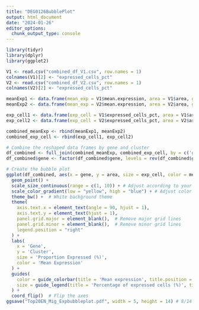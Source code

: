 ```yaml
---
title: "DEG0126BubblePlot"
output: html_document
date: "2024-01-26"
editor_options: 
  chunk_output_type: console
---
```


```r
library(tidyr)
library(dplyr)
library(ggplot2)
```

```r
V1 <- read.csv("combined_df_V1.csv", row.names = 1)
colnames(V1)[2] <- "expressed_cells_pct"
V2 <- read.csv("combined_df_V2.csv", row.names = 1)
colnames(V2)[2] <- "expressed_cells_pct"
```

```r
meanExp1 <- data.frame(mean_exp = V1$mean.expression, area = V1$area, gene = rownames(V1))
meanExp2 <- data.frame(mean_exp = V2$mean.expression, area = V2$area, gene = rownames(V2))

exp_cell1 <- data.frame(exp_cell = V1$expressed_cells_pct, area = V1$area, gene = rownames(V1))
exp_cell2 <- data.frame(exp_cell = V2$expressed_cells_pct, area = V2$area, gene = rownames(V2))
```

```r
combined_meanExp <- rbind(meanExp1, meanExp2)
combined_exp_cell <- rbind(exp_cell1, exp_cell2)
```

```r
# Combine the reshaped data frames by gene and cluster
df_combined <- full_join(combined_meanExp, combined_exp_cell, by = c('gene', 'area'))
df_combined$gene <- factor(df_combined$gene, levels = rev(df_combined$gene[1:40])) # 20/40
```

```r
# Create the bubble plot
ggplot(df_combined, aes(x = gene, y = area, size = exp_cell, color = mean_exp)) +
  geom_point() +
  scale_size_continuous(range = c(1, 10)) + # Adjust according to your data
  scale_color_gradient(low = "yellow", high = "blue") + # Adjust color gradient
  theme_bw() +  # White background theme
  theme(
    axis.text.x = element_text(angle = 90, hjust = 1),
    axis.text.y = element_text(hjust = 1),
    panel.grid.major = element_blank(),  # Remove major grid lines
    panel.grid.minor = element_blank(),  # Remove minor grid lines
    legend.position = "right"
  ) +
  labs(
    x = 'Gene', 
    y = 'Cluster', 
    size = 'Proportion Expressed (%)', 
    color = 'Mean Expression'
  ) +
  guides(
    color = guide_colorbar(title = 'Mean expression', title.position = 'top', title.hjust = 0.5),
    size = guide_legend(title = 'Percentage of expressed cells (%)', title.position = 'top', title.hjust = 0.5)
  ) +
  coord_flip()  # Flip the axes
ggsave("Top20EN_Mig_Expbubbleplot.pdf", width = 5, height = 14) # 8/14
```

